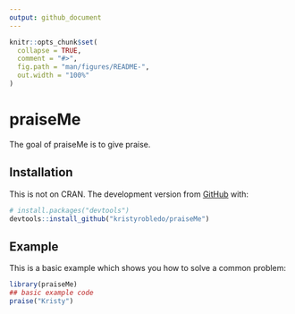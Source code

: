```yaml
---
output: github_document
---
```


<!-- README.md is generated from README.Rmd. Please edit that file -->

```r
knitr::opts_chunk$set(
  collapse = TRUE,
  comment = "#>",
  fig.path = "man/figures/README-",
  out.width = "100%"
)
```

# praiseMe

<!-- badges: start -->
<!-- badges: end -->

The goal of praiseMe is to give praise.

## Installation

This is not on CRAN.
The development version from [GitHub](https://github.com/) with:

``` r
# install.packages("devtools")
devtools::install_github("kristyrobledo/praiseMe")
```
## Example

This is a basic example which shows you how to solve a common problem:

```r
library(praiseMe)
## basic example code
praise("Kristy")
```




